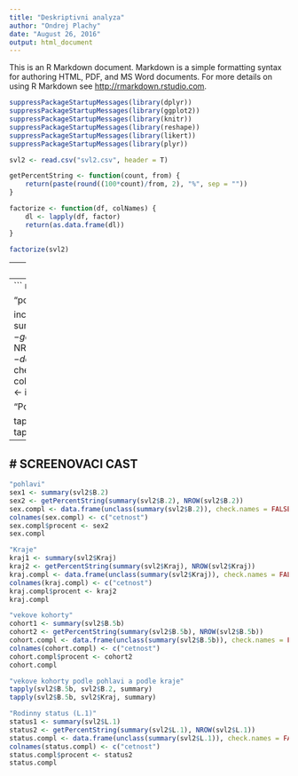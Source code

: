 ---
title: "Deskriptivni analyza"
author: "Ondrej Plachy"
date: "August 26, 2016"
output: html_document
---

This is an R Markdown document. Markdown is a simple formatting syntax for authoring HTML, PDF, and MS Word documents. For more details on using R Markdown see <http://rmarkdown.rstudio.com>.
```{r libraries, echo=FALSE}
suppressPackageStartupMessages(library(dplyr))
suppressPackageStartupMessages(library(ggplot2))
suppressPackageStartupMessages(library(knitr))
suppressPackageStartupMessages(library(reshape))
suppressPackageStartupMessages(library(likert))
suppressPackageStartupMessages(library(plyr))

```

```{r, echo = FALSE}
svl2 <- read.csv("svl2.csv", header = T)
```

```{r, echo=FALSE}
getPercentString <- function(count, from) {
	return(paste(round((100*count)/from, 2), "%", sep = ""))
}

factorize <- function(df, colNames) {
	dl <- lapply(df, factor)
	return(as.data.frame(dl))
}

```

``` {r, echo=FALSE}
factorize(svl2)
```
---
# ADMINISTRATIVNI CAST
---
``` {r, echo=FALSE}
"delka rozhovoru"
summary(svl2$Delka.rozhovoru)

"pocty incidenci"

incidenc1 <- summary(svl2$Pocet.incidencnich.zaznamu)
incidenc2 <- getPercentString(summary(svl2$Pocet.incidencnich.zaznamu),
                              NROW(svl2$Pocet.incidencnich.zaznamu))
incidenc.compl <- data.frame(unclass(summary(svl2$Pocet.incidencnich.zaznamu)), 
                             check.names = FALSE, stringsAsFactors = FALSE)
colnames(incidenc.compl) <- c("cetnost")
incidenc.compl$procent <- incidenc2
incidenc.compl


"Pocty incidenci podle kraje a pohlavi"

tapply(svl2$Pocet.incidencnich.zaznamu, svl2$Kraj, summary)
tapply(svl2$Pocet.incidencnich.zaznamu, svl2$B.2, summary)
```
---
# SCREENOVACI CAST
---
```{r, echo=FALSE}
"pohlavi"
sex1 <- summary(svl2$B.2)
sex2 <- getPercentString(summary(svl2$B.2), NROW(svl2$B.2))
sex.compl <- data.frame(unclass(summary(svl2$B.2)), check.names = FALSE, stringsAsFactors = FALSE)
colnames(sex.compl) <- c("cetnost")
sex.compl$procent <- sex2
sex.compl

"Kraje"
kraj1 <- summary(svl2$Kraj)
kraj2 <- getPercentString(summary(svl2$Kraj), NROW(svl2$Kraj))
kraj.compl <- data.frame(unclass(summary(svl2$Kraj)), check.names = FALSE, stringsAsFactors = FALSE)
colnames(kraj.compl) <- c("cetnost")
kraj.compl$procent <- kraj2
kraj.compl

"vekove kohorty"
cohort1 <- summary(svl2$B.5b)
cohort2 <- getPercentString(summary(svl2$B.5b), NROW(svl2$B.5b))
cohort.compl <- data.frame(unclass(summary(svl2$B.5b)), check.names = FALSE, stringsAsFactors = FALSE)
colnames(cohort.compl) <- c("cetnost")
cohort.compl$procent <- cohort2
cohort.compl

"vekove kohorty podle pohlavi a podle kraje"
tapply(svl2$B.5b, svl2$B.2, summary)
tapply(svl2$B.5b, svl2$Kraj, summary)

"Rodinny status (L.1)"
status1 <- summary(svl2$L.1)
status2 <- getPercentString(summary(svl2$L.1), NROW(svl2$L.1))
status.compl <- data.frame(unclass(summary(svl2$L.1)), check.names = FALSE, stringsAsFactors = FALSE)
colnames(status.compl) <- c("cetnost")
status.compl$procent <- status2
status.compl


```

```{r data-transforms, echo=FALSE}

```